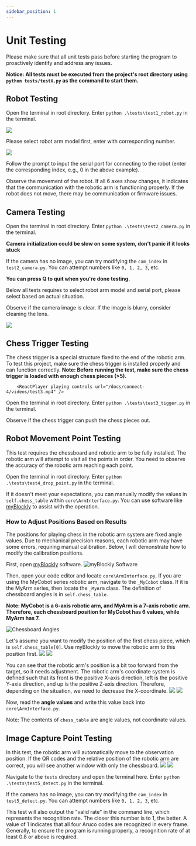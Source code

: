 ```yaml
---
sidebar_position: 1
---
```



# Unit Testing

Please make sure that all unit tests pass before starting the program to proactively identify and address any issues.

**Notice: All tests must be executed from the project's root directory using `python tests/testX.py` as the command to start them.**

## Robot Testing

Open the terminal in root directory. Enter `python .\tests\test1_robot.py` in the terminal.

![](attachment/unitest0.png)

Please select robot arm model first, enter with corresponding number.

![](attachment/2023-08-31-11-18-54.png)

Follow the prompt to input the serial port for connecting to the robot (enter the corresponding index, e.g., 0 in the above example).

Observe the movement of the robot. If all 6 axes show changes, it indicates that the communication with the robotic arm is functioning properly. If the robot does not move, there may be communication or firmware issues.

## Camera Testing

Open the terminal in root directory. Enter `python .\tests\test2_camera.py` in the terminal.

**Camera initialization could be slow on some system, don't panic if it looks stuck**

If the camera has no image, you can try modifying the `cam_index` in `test2_camera.py`. You can attempt numbers like `0, 1, 2, 3`, etc.

**You can press Q to quit when you're done testing.**

Below all tests requires to select robot arm model and serial port, please select based on actual situation.

Observe if the camera image is clear. If the image is blurry, consider cleaning the lens.

![](attachment/2023-08-31-11-20-35.png)

## Chess Trigger Testing

The chess trigger is a special structure fixed to the end of the robotic arm. To test this project, make sure the chess trigger is installed properly and can function correctly.
**Note: Before running the test, make sure the chess trigger is loaded with enough chess pieces (>5).**

        <ReactPlayer playing controls url="/docs/connect-4/videos/test3.mp4" />

Open the terminal in root directory. Enter `python .\tests\test3_tigger.py` in the terminal.

Observe if the chess trigger can push the chess pieces out.

## Robot Movement Point Testing

This test requires the chessboard and robotic arm to be fully installed. The robotic arm will attempt to visit all the points in order. You need to observe the accuracy of the robotic arm reaching each point.

Open the terminal in root directory. Enter `python .\tests\test4_drop_point.py` in the terminal.

If it doesn't meet your expectations, you can manually modify the values in `self.chess_table` within `core\ArmInterface.py`. You can use software like [myBlockly](https://www.elephantrobotics.com/download/) to assist with the operation.

### How to Adjust Positions Based on Results

The positions for playing chess in the robotic arm system are fixed angle values. Due to mechanical precision reasons, each robotic arm may have some errors, requiring manual calibration. Below, I will demonstrate how to modify the calibration positions.

First, open [myBlockly](https://www.elephantrobotics.com/download/) software.
![myBlockly Software](attachment/2023-09-13-15-04-37.png)

Then, open your code editor and locate `core\ArmInterface.py`.
If you are using the MyCobot series robotic arm, navigate to the `_MyCobot` class. If it is the MyArm series, then locate the `_MyArm` class.
The definition of chessboard angles is in `self.chess_table`.

**Note: MyCobot is a 6-axis robotic arm, and MyArm is a 7-axis robotic arm. Therefore, each chessboard position for MyCobot has 6 values, while MyArm has 7.**

![Chessboard Angles](attachment/unitest4-adjust0.png)

Let's assume you want to modify the position of the first chess piece, which is `self.chess_table[0]`. Use myBlockly to move the robotic arm to this position first.
![](attachment/2023-09-13-15-10-29.png)
![](attachment/2023-09-13-15-11-33.png)

You can see that the robotic arm's position is a bit too forward from the target, so it needs adjustment. The robotic arm's coordinate system is defined such that its front is the positive X-axis direction, left is the positive Y-axis direction, and up is the positive Z-axis direction. Therefore, depending on the situation, we need to decrease the X-coordinate.
![](attachment/2023-09-13-15-15-03.png)
![](attachment/2023-09-13-15-15-44.png)

Now, read the **angle values** and write this value back into `core\ArmInterface.py`.

Note: The contents of `chess_table` are angle values, not coordinate values.

## Image Capture Point Testing

In this test, the robotic arm will automatically move to the observation position. If the QR codes and the relative position of the robotic arm are correct, you will see another window with only the chessboard.
![](attachment/2023-11-16-14-42-13.png)
![](attachment/2023-09-13-15-21-18.png)

Navigate to the `tests` directory and open the terminal here. Enter `python .\tests\test5_detect.py` in the terminal.

If the camera has no image, you can try modifying the `cam_index` in `test5_detect.py`. You can attempt numbers like `0, 1, 2, 3`, etc.

This test will also output the "valid rate" in the command line, which represents the recognition rate. The closer this number is to 1, the better. A value of 1 indicates that all four Aruco codes are recognized in every frame. Generally, to ensure the program is running properly, a recognition rate of at least 0.8 or above is required.
